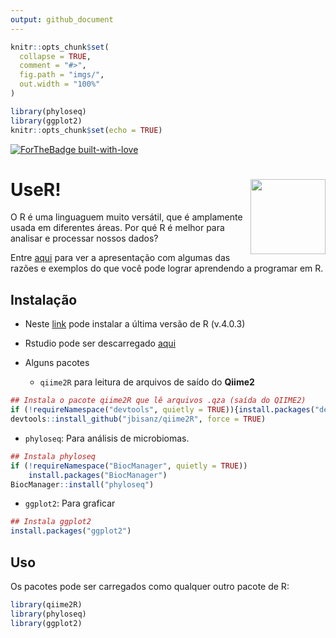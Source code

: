 ```yaml
---
output: github_document
---
```



<!-- README.md is generated from README.Rmd. Please edit that file -->

```r
knitr::opts_chunk$set(
  collapse = TRUE,
  comment = "#>",
  fig.path = "imgs/",
  out.width = "100%"
)

library(phyloseq)
library(ggplot2)
knitr::opts_chunk$set(echo = TRUE)
```


<!-- badges: start -->
[![ForTheBadge built-with-love](http://ForTheBadge.com/images/badges/built-with-love.svg)](https://GitHub.com/Naereen/)
<!-- badges: end -->

# UseR! <img src="imgs/1.png" align="right" width = "120px"/>

O R é uma linguaguem muito versátil, que é amplamente usada em diferentes áreas. Por qué R é melhor para analisar e processar nossos dados?

Entre [aqui](https://bit.ly/3lO23pG) para ver a apresentação com algumas das razões e exemplos do que você pode lograr aprendendo a programar em R. 

## Instalação

- Neste [link](https://cran.r-project.org/) pode instalar a última versão de R (v.4.0.3)

- Rstudio pode ser descarregado [aqui](https://rstudio.com/products/rstudio/download/#download)

- Alguns pacotes

  - `qiime2R` para leitura de arquivos de saído do **Qiime2**

```r
## Instala o pacote qiime2R que lê arquivos .qza (saída do QIIME2)
if (!requireNamespace("devtools", quietly = TRUE)){install.packages("devtools")}
devtools::install_github("jbisanz/qiime2R", force = TRUE)
```

  - `phyloseq`: Para análisis de microbiomas.

```r
## Instala phyloseq
if (!requireNamespace("BiocManager", quietly = TRUE))
    install.packages("BiocManager")
BiocManager::install("phyloseq")
```

- `ggplot2`: Para graficar

```r
## Instala ggplot2
install.packages("ggplot2")
```


## Uso

Os pacotes pode ser carregados como qualquer outro pacote de R: 

```r
library(qiime2R)
library(phyloseq)
library(ggplot2)
```

